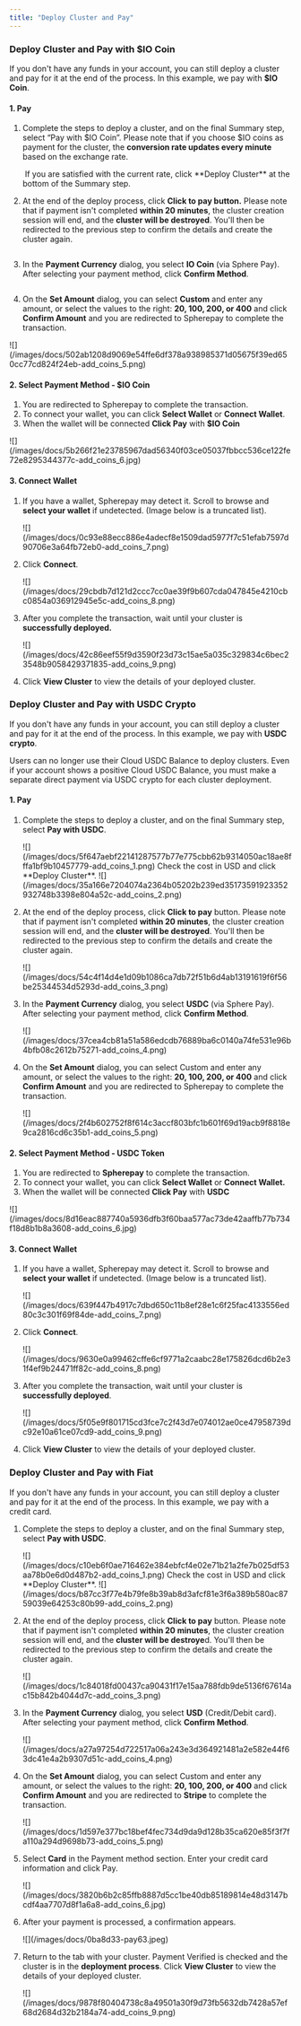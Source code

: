```yaml
---
title: "Deploy Cluster and Pay"
---
```


### Deploy Cluster and Pay with \$IO Coin

If you don't have any funds in your account, you can still deploy a cluster and pay for it at the end of the process. In this example, we pay with **\$IO Coin**.

#### 1. Pay

1. Complete the steps to deploy a cluster, and on the final Summary step, select “Pay with \$IO Coin”. Please note that if you choose \$IO coins as payment for the cluster, the **conversion rate updates every minute** based on the exchange rate.

   <Frame>
     <img
       src="/images/docs/50a13ee611b62564477c848c015a583bf1ea58dfe8bbe574a1eb3fd1c7c0467e-add_coins_1.png"
       alt=""
       className="mx-auto"
       style={{ width:"81%" }}
     />
   </Frame>
   If you are satisfied with the current rate, click **Deploy Cluster** at the bottom of the Summary step.

   <Frame>
     <img
       src="/images/docs/d16171c42c430c400ca307bd548b25ead64c9c50999f6a1fe90ab909eaf009d3-add_coins_2.png"
       alt=""
       className="mx-auto"
       style={{ width:"81%" }}
     />
   </Frame>
2. At the end of the deploy process, click **Click to pay button.** Please note that if payment isn't completed **within 20 minutes**, the cluster creation session will end, and the **cluster will be destroyed**. You'll then be redirected to the previous step to confirm the details and create the cluster again.

   <Frame>
     <img
       src="/images/docs/73d6af8afc85063cdb310edcb494f2127d5cc2e09f83881295c747272b585dd3-add_coins_3.png"
       alt=""
       className="mx-auto"
       style={{ width:"89%" }}
     />
   </Frame>
3. In the **Payment Currency** dialog, you select **IO Coin** (via Sphere Pay). After selecting your payment method, click **Confirm Method**.

   <Frame>
     <img
       src="/images/docs/468d952742cc1c4df6d19895e125ba124c63ad7c9b8881440ef37806f620625b-add_coins_4.png"
       alt=""
       className="mx-auto"
       style={{ width:"81%" }}
     />
   </Frame>
4. On the **Set Amount** dialog, you can select **Custom** and enter any amount, or select the values to the right: **20, 100, 200, or 400** and click **Confirm Amount** and you are redirected to Spherepay to complete the transaction.

<Frame>
  ![](/images/docs/502ab1208d9069e54ffe6df378a938985371d05675f39ed650cc77cd824f24eb-add_coins_5.png)
</Frame>

#### 2. Select Payment Method - \$IO Coin

1. You are redirected to Spherepay to complete the transaction.
2. To connect your wallet, you can click **Select Wallet** or **Connect Wallet**.
3. When the wallet will be connected **Click Pay** with **\$IO Coin**

<Frame>
  ![](/images/docs/5b266f21e23785967dad56340f03ce05037fbbcc536ce122fe72e8295344377c-add_coins_6.jpg)
</Frame>

#### 3. Connect Wallet

1. If you have a wallet, Spherepay may detect it. Scroll to browse and **select your wallet** if undetected. (Image below is a truncated list).

   <Frame>
     ![](/images/docs/0c93e88ecc886e4adecf8e1509dad5977f7c51efab7597d90706e3a64fb72eb0-add_coins_7.png)
   </Frame>
2. Click **Connect**.

   <Frame>
     ![](/images/docs/29cbdb7d121d2ccc7cc0ae39f9b607cda047845e4210cbc0854a036912945e5c-add_coins_8.png)
   </Frame>
3. After you complete the transaction, wait until your cluster is **successfully deployed.**

   <Frame>
     ![](/images/docs/42c86eef55f9d3590f23d73c15ae5a035c329834c6bec23548b9058429371835-add_coins_9.png)
   </Frame>
4. Click **View Cluster** to view the details of your deployed cluster.

### Deploy Cluster and Pay with USDC Crypto

If you don't have any funds in your account, you can still deploy a cluster and pay for it at the end of the process. In this example, we pay with **USDC crypto**.

<Info>
  Users can no longer use their Cloud USDC Balance to deploy clusters. Even if your account shows a positive Cloud USDC Balance, you must make a separate direct payment via USDC crypto for each cluster deployment.
</Info>

#### 1. Pay

1. Complete the steps to deploy a cluster, and on the final Summary step, select **Pay with USDC**.

   <Frame>
     ![](/images/docs/5f647aebf22141287577b77e775cbb62b9314050ac18ae8fffa1bf9b10457779-add_coins_1.png)
   </Frame>
   Check the cost in USD and click **Deploy Cluster**.

   <Frame>
     ![](/images/docs/35a166e7204074a2364b05202b239ed35173591923352932748b3398e804a52c-add_coins_2.png)
   </Frame>
2. At the end of the deploy process, click **Click to pay** button. Please note that if payment isn't completed **within 20 minutes**, the cluster creation session will end, and the **cluster will be destroyed**. You'll then be redirected to the previous step to confirm the details and create the cluster again.

   <Frame>
     ![](/images/docs/54c4f14d4e1d09b1086ca7db72f51b6d4ab13191619f6f56be25344534d5293d-add_coins_3.png)
   </Frame>
3. In the **Payment Currency** dialog, you select **USDC** (via Sphere Pay). After selecting your payment method, click **Confirm Method**.

   <Frame>
     ![](/images/docs/37cea4cb81a51a586edcdb76889ba6c0140a74fe531e96b4bfb08c2612b75271-add_coins_4.png)
   </Frame>
4. On the **Set Amount** dialog, you can select Custom and enter any amount, or select the values to the right: **20, 100, 200, or 400** and click **Confirm Amount** and you are redirected to Spherepay to complete the transaction.

   <Frame>
     ![](/images/docs/2f4b602752f8f614c3accf803bfc1b601f69d19acb9f8818e9ca2816cd6c35b1-add_coins_5.png)
   </Frame>

#### 2. Select Payment Method - USDC Token

1. You are redirected to **Spherepay** to complete the transaction.
2. To connect your wallet, you can click **Select Wallet** or **Connect Wallet.**
3. When the wallet will be connected **Click Pay** with **USDC**

<Frame>
  ![](/images/docs/8d16eac887740a5936dfb3f60baa577ac73de42aaffb77b734f18d8b1b8a3608-add_coins_6.jpg)
</Frame>

#### 3. Connect Wallet

1. If you have a wallet, Spherepay may detect it. Scroll to browse and **select your wallet** if undetected. (Image below is a truncated list).

   <Frame>
     ![](/images/docs/639f447b4917c7dbd650c11b8ef28e1c6f25fac4133556ed80c3c301f69f84de-add_coins_7.png)
   </Frame>
2. Click **Connect**.

   <Frame>
     ![](/images/docs/9630e0a99462cffe6cf9771a2caabc28e175826dcd6b2e31f4ef9b24471ff82c-add_coins_8.png)
   </Frame>
3. After you complete the transaction, wait until your cluster is **successfully deployed**.

   <Frame>
     ![](/images/docs/5f05e9f801715cd3fce7c2f43d7e074012ae0ce47958739dc92e10a61ce07cd9-add_coins_9.png)
   </Frame>
4. Click **View Cluster** to view the details of your deployed cluster.

### Deploy Cluster and Pay with Fiat

If you don't have any funds in your account, you can still deploy a cluster and pay for it at the end of the process. In this example, we pay with a credit card.

1. Complete the steps to deploy a cluster, and on the final Summary step, select **Pay with USDC**.

   <Frame>
     ![](/images/docs/c10eb6f0ae716462e384ebfcf4e02e71b21a2fe7b025df53aa78b0e6d0d487b2-add_coins_1.png)
   </Frame>
   Check the cost in USD and click **Deploy Cluster**.

   <Frame>
     ![](/images/docs/b87cc3f77e4b79fe8b39ab8d3afcf81e3f6a389b580ac8759039e64253c80b99-add_coins_2.png)
   </Frame>
2. At the end of the deploy process, click **Click to pay** button. Please note that if payment isn't completed **within 20 minutes**, the cluster creation session will end, and the **cluster will be destroye**d. You'll then be redirected to the previous step to confirm the details and create the cluster again.

   <Frame>
     ![](/images/docs/1c84018fd00437ca90431f17e15aa788fdb9de5136f67614ac15b842b4044d7c-add_coins_3.png)
   </Frame>
3. In the **Payment Currency** dialog, you select **USD** (Credit/Debit card). After selecting your payment method, click **Confirm Method**.

   <Frame>
     ![](/images/docs/a27a97254d722517a06a243e3d364921481a2e582e44f63dc41e4a2b9307d51c-add_coins_4.png)
   </Frame>
4. On the **Set Amount** dialog, you can select Custom and enter any amount, or select the values to the right: **20, 100, 200, or 400** and click **Confirm Amount** and you are redirected to **Stripe** to complete the transaction.

   <Frame>
     ![](/images/docs/1d597e377bc18bef4fec734d9da9d128b35ca620e85f3f7fa110a294d9698b73-add_coins_5.png)
   </Frame>
5. Select **Card** in the Payment method section. Enter your credit card information and click Pay.

   <Frame>
     ![](/images/docs/3820b6b2c85ffb8887d5cc1be40db85189814e48d3147bcdf4aa7707d8f1a6a8-add_coins_6.jpg)
   </Frame>
6. After your payment is processed, a confirmation appears.

   <Frame>
     ![](/images/docs/0ba8d33-pay63.jpeg)
   </Frame>
7. Return to the tab with your cluster. Payment Verified is checked and the cluster is in the **deployment process**. Click **View Cluster** to view the details of your deployed cluster.

   <Frame>
     ![](/images/docs/9878f80404738c8a49501a30f9d73fb5632db7428a57ef68d2684d32b2184a74-add_coins_9.png)
   </Frame>